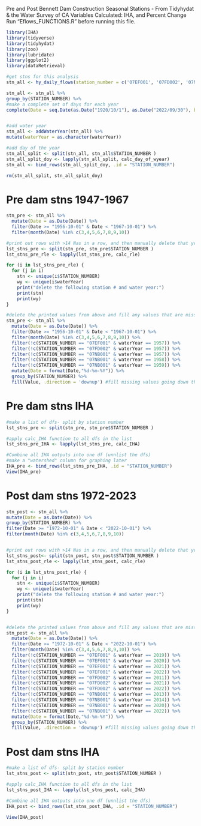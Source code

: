 
Pre and Post Bennett Dam Construction Seasonal Stations - From Tidyhydat & the Water Survey of CA
Variables Calculated: IHA, and Percent Change
Run "Eflows_FUNCTIONS.R" before running this file.

```r
library(IHA)
library(tidyverse)
library(tidyhydat)
library(zoo)
library(lubridate)
library(ggplot2)
library(dataRetrieval)

```


```r

#get stns for this analysis
stn_all <- hy_daily_flows(station_number = c('07EF001', '07FD002', '07NB001')) 

stn_all <- stn_all %>%
group_by(STATION_NUMBER) %>%
#make a complete set of days for each year 
complete(Date = seq.Date(as.Date("1920/10/1"), as.Date("2022/09/30"), by="day")) 


#add water year
stn_all <- addWaterYear(stn_all) %>%
mutate(waterYear = as.character(waterYear))

#add day of the year
stn_all_split <- split(stn_all, stn_all$STATION_NUMBER )
stn_all_split_doy <- lapply(stn_all_split, calc_day_of_wyear)
stn_all <- bind_rows(stn_all_split_doy, .id = "STATION_NUMBER")

rm(stn_all_split, stn_all_split_doy)

```

# Pre dam stns 1947-1967
```r

stn_pre <- stn_all %>%
  mutate(Date = as.Date(Date)) %>%
  filter(Date >= "1956-10-01" & Date < "1967-10-01") %>%
  filter(month(Date) %in% c(3,4,5,6,7,8,9,10)) 

#print out rows with >14 Nas in a row, and then manually delete that year
lst_stns_pre <- split(stn_pre, stn_pre$STATION_NUMBER )
lst_stns_pre_rle <- lapply(lst_stns_pre, calc_rle)

for (i in lst_stns_pre_rle) {
  for (j in i)
    stn <- unique(i$STATION_NUMBER)
    wy <- unique(i$waterYear)
    print("delete the following station # and water year:")
    print(stn)
    print(wy)
}

#delete the printed values from above and fill any values that are missing with preceding values 
stn_pre <- stn_all %>%
  mutate(Date = as.Date(Date)) %>%
  filter(Date >= "1956-10-01" & Date < "1967-10-01") %>%
  filter(month(Date) %in% c(3,4,5,6,7,8,9,10)) %>%
  filter(!c(STATION_NUMBER == "07EF001" & waterYear == 1957)) %>%
  filter(!c(STATION_NUMBER == "07FD002" & waterYear == 1957)) %>%
  filter(!c(STATION_NUMBER == "07NB001" & waterYear == 1957)) %>%
  filter(!c(STATION_NUMBER == "07NB001" & waterYear == 1958)) %>%
  filter(!c(STATION_NUMBER == "07NB001" & waterYear == 1959)) %>%
  mutate(Date = format(Date,"%d-%m-%Y")) %>%
  group_by(STATION_NUMBER) %>%
  fill(Value, .direction = 'downup') #fill missing values going down then up (ie at start of df)


```

# Pre dam stns IHA
```r

#make a list of dfs- split by station number
lst_stns_pre <- split(stn_pre, stn_pre$STATION_NUMBER )

#apply calc_IHA function to all dfs in the list
lst_stns_pre_IHA <- lapply(lst_stns_pre, calc_IHA)

#Combine all IHA outputs into one df (unnlist the dfs)
#make a "watershed" column for graphing later
IHA_pre <- bind_rows(lst_stns_pre_IHA, .id = "STATION_NUMBER")
View(IHA_pre)

```


# Post dam stns 1972-2023
```r

stn_post <- stn_all %>%
mutate(Date = as.Date(Date)) %>%
group_by(STATION_NUMBER) %>%
filter(Date >= "1972-10-01" & Date < "2022-10-01") %>%
filter(month(Date) %in% c(3,4,5,6,7,8,9,10)) 


#print out rows with >14 Nas in a row, and then manually delete that year
lst_stns_post<- split(stn_post, stn_post$STATION_NUMBER )
lst_stns_post_rle <- lapply(lst_stns_post, calc_rle)

for (i in lst_stns_post_rle) {
  for (j in i)
    stn <- unique(i$STATION_NUMBER)
    wy <- unique(i$waterYear)
    print("delete the following station # and water year:")
    print(stn)
    print(wy)
}


#delete the printed values from above and fill any values that are missing with preceding values 
stn_post <- stn_all %>%
  mutate(Date = as.Date(Date)) %>%
  filter(Date >= "1972-10-01" & Date < "2022-10-01") %>%
  filter(month(Date) %in% c(3,4,5,6,7,8,9,10)) %>%
  filter(!c(STATION_NUMBER == "07EF001" & waterYear == 2019)) %>%
  filter(!c(STATION_NUMBER == "07EF001" & waterYear == 2020)) %>%
  filter(!c(STATION_NUMBER == "07EF001" & waterYear == 2021)) %>%
  filter(!c(STATION_NUMBER == "07EF001" & waterYear == 2022)) %>%
  filter(!c(STATION_NUMBER == "07FD002" & waterYear == 2011)) %>%
  filter(!c(STATION_NUMBER == "07FD002" & waterYear == 2021)) %>%
  filter(!c(STATION_NUMBER == "07FD002" & waterYear == 2022)) %>%
  filter(!c(STATION_NUMBER == "07NB001" & waterYear == 2013)) %>%
  filter(!c(STATION_NUMBER == "07NB001" & waterYear == 2014)) %>%
  filter(!c(STATION_NUMBER == "07NB001" & waterYear == 2020)) %>%
  filter(!c(STATION_NUMBER == "07NB001" & waterYear == 2022)) %>%
  mutate(Date = format(Date,"%d-%m-%Y")) %>%
  group_by(STATION_NUMBER) %>%
  fill(Value, .direction = 'downup') #fill missing values going down then up (ie at start of df)

```

# Post dam stns IHA

```r
#make a list of dfs- split by station number
lst_stns_post <- split(stn_post, stn_post$STATION_NUMBER )

#apply calc_IHA function to all dfs in the list
lst_stns_post_IHA <- lapply(lst_stns_post, calc_IHA)

#Combine all IHA outputs into one df (unnlist the dfs)
IHA_post <- bind_rows(lst_stns_post_IHA, .id = "STATION_NUMBER")

View(IHA_post)


```


```r

```


```r

```

